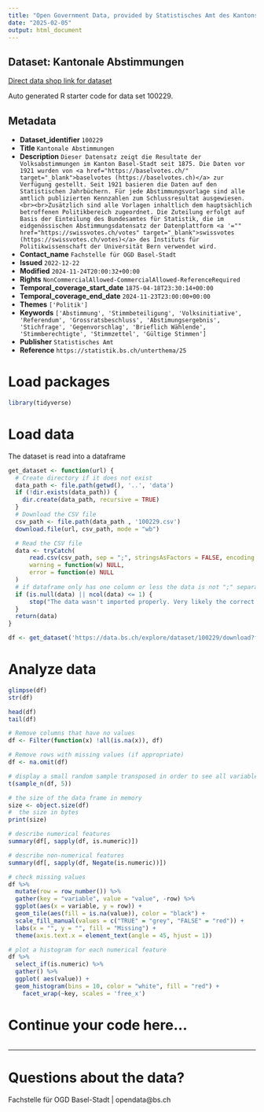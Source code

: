 ```yaml
---
title: "Open Government Data, provided by Statistisches Amt des Kantons Basel-Stadt - Fachstelle OGD"
date: "2025-02-05"
output: html_document
---
```


## Dataset: Kantonale Abstimmungen

[Direct data shop link for dataset](https://data.bs.ch/explore/dataset/100229)

Auto generated R starter code for data set 100229.

## Metadata

- **Dataset_identifier** `100229`
- **Title** `Kantonale Abstimmungen`
- **Description** `Dieser Datensatz zeigt die Resultate der Volksabstimmungen im Kanton Basel-Stadt seit 1875. Die Daten vor 1921 wurden von <a href="https://baselvotes.ch/" target="_blank">baselvotes (https://baselvotes.ch)</a> zur Verfügung gestellt. Seit 1921 basieren die Daten auf den Statistischen Jahrbüchern. Für jede Abstimmungsvorlage sind alle amtlich publizierten Kennzahlen zum Schlussresultat ausgewiesen.<br><br>Zusätzlich sind alle Vorlagen inhaltlich dem hauptsächlich betroffenen Politikbereich zugeordnet. Die Zuteilung erfolgt auf Basis der Einteilung des Bundesamtes für Statistik, die im eidgenössischen Abstimmungsdatensatz der Datenplattform <a '="" href="https://swissvotes.ch/votes" target="_blank">swissvotes (https://swissvotes.ch/votes)</a> des Instituts für Politikwissenschaft der Universität Bern verwendet wird.`
- **Contact_name** `Fachstelle für OGD Basel-Stadt`
- **Issued** `2022-12-22`
- **Modified** `2024-11-24T20:00:32+00:00`
- **Rights** `NonCommercialAllowed-CommercialAllowed-ReferenceRequired`
- **Temporal_coverage_start_date** `1875-04-18T23:30:14+00:00`
- **Temporal_coverage_end_date** `2024-11-23T23:00:00+00:00`
- **Themes** `['Politik']`
- **Keywords** `['Abstimmung', 'Stimmbeteiligung', 'Volksinitiative', 'Referendum', 'Grossratsbeschluss', 'Abstimungsergebnis', 'Stichfrage', 'Gegenvorschlag', 'Brieflich Wählende', 'Stimmberechtigte', 'Stimmzettel', 'Gültige Stimmen']`
- **Publisher** `Statistisches Amt`
- **Reference** `https://statistik.bs.ch/unterthema/25`


# Load packages

```r

library(tidyverse)
```

# Load data

The dataset is read into a dataframe

```r
get_dataset <- function(url) {
  # Create directory if it does not exist
  data_path <- file.path(getwd(), '..', 'data')
  if (!dir.exists(data_path)) {
    dir.create(data_path, recursive = TRUE)
  }
  # Download the CSV file
  csv_path <- file.path(data_path , '100229.csv')
  download.file(url, csv_path, mode = "wb")

  # Read the CSV file
  data <- tryCatch(
      read.csv(csv_path, sep = ";", stringsAsFactors = FALSE, encoding = "UTF-8"),
      warning = function(w) NULL,
      error = function(e) NULL
  )
  # if dataframe only has one column or less the data is not ";" separated
  if (is.null(data) || ncol(data) <= 1) {
      stop("The data wasn't imported properly. Very likely the correct separator couldn't be found.\nPlease check the dataset manually and adjust the code.")
  }
  return(data)
}
```

```r

df <- get_dataset('https://data.bs.ch/explore/dataset/100229/download?format=csv&timezone=Europe%2FZurich')

```

# Analyze data

```r

glimpse(df)
str(df)

head(df)
tail(df)

```

```r
# Remove columns that have no values
df <- Filter(function(x) !all(is.na(x)), df)

# Remove rows with missing values (if appropriate)
df <- na.omit(df)
```

```r
# display a small random sample transposed in order to see all variables
t(sample_n(df, 5))
```

```r
# the size of the data frame in memory
size <- object.size(df)
#  the size in bytes
print(size)
```

```r
# describe numerical features
summary(df[, sapply(df, is.numeric)])
```

```r
# describe non-numerical features
summary(df[, sapply(df, Negate(is.numeric))])
```

```r
# check missing values
df %>%
  mutate(row = row_number()) %>%
  gather(key = "variable", value = "value", -row) %>%
  ggplot(aes(x = variable, y = row)) +
  geom_tile(aes(fill = is.na(value)), color = "black") +
  scale_fill_manual(values = c("TRUE" = "grey", "FALSE" = "red")) +
  labs(x = "", y = "", fill = "Missing") +
  theme(axis.text.x = element_text(angle = 45, hjust = 1))
```

```r
# plot a histogram for each numerical feature
df %>%
  select_if(is.numeric) %>%
  gather() %>%
  ggplot( aes(value)) +
  geom_histogram(bins = 10, color = "white", fill = "red") +
    facet_wrap(~key, scales = 'free_x')
```

# Continue your code here...

```r

```
------------------------------------------------------------------------

# Questions about the data?

Fachstelle für OGD Basel-Stadt | opendata@bs.ch
